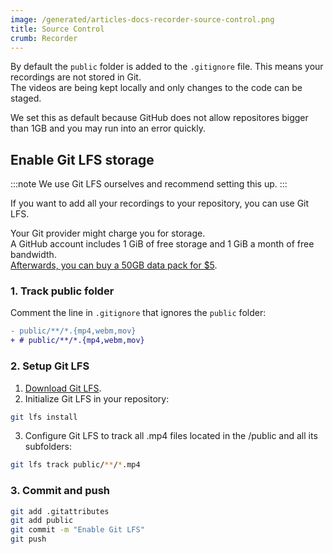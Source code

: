 ```yaml
---
image: /generated/articles-docs-recorder-source-control.png
title: Source Control
crumb: Recorder
---
```


By default the `public` folder is added to the `.gitignore` file. This means your recordings are not stored in Git.  
The videos are being kept locally and only changes to the code can be staged.

We set this as default because GitHub does not allow repositores bigger than 1GB and you may run into an error quickly.

## Enable Git LFS storage

:::note
We use Git LFS ourselves and recommend setting this up.
:::

If you want to add all your recordings to your repository, you can use Git LFS.

Your Git provider might charge you for storage.  
A GitHub account includes 1 GiB of free storage and 1 GiB a month of free bandwidth.  
[Afterwards, you can buy a 50GB data pack for $5](https://docs.github.com/en/billing/managing-billing-for-git-large-file-storage/upgrading-git-large-file-storage).

### 1. Track public folder

Comment the line in `.gitignore` that ignores the `public` folder:

```diff title="Comment out this line"
- public/**/*.{mp4,webm,mov}
+ # public/**/*.{mp4,webm,mov}
```

### 2. Setup Git LFS

1. [Download Git LFS](https://git-lfs.com/).
2. Initialize Git LFS in your repository:

```bash
git lfs install
```

3. Configure Git LFS to track all .mp4 files located in the /public and all its subfolders:

```bash
git lfs track public/**/*.mp4
```


### 3. Commit and push

```bash
git add .gitattributes
git add public
git commit -m "Enable Git LFS"
git push
```
